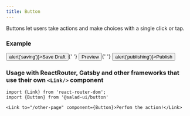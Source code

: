 ```yaml
---
title: Button
---
```



Buttons let users take actions and make choices with a single click or tap.

### Example

<Example>
  <Button variant="tertiary" onClick={() => alert('saving')}>Save Draft</Button>{' '}
  <Button variant="secondary" href="/preview">Preview</Button>{' '}
  <Button variant="primary" onClick={() => alert('publishing')}>Publish</Button>
</Example>

### Usage with ReactRouter, Gatsby and other frameworks that use their own `<Link/>` component

```tsx
import {Link} from 'react-router-dom';
import {Button} from '@salad-ui/button'

<Link to="/other-page" component={Button}>Perfom the action!</Link>
```

<PropTable component={Button} />
